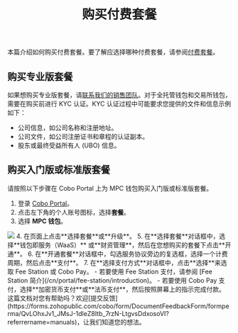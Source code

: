 ﻿---
title: "购买付费套餐"
sidebarTitle: "购买付费套餐"
---

本篇介绍如何购买付费套餐。要了解应选择哪种付费套餐，请参阅[付费套餐](/cn/portal/bills-and-payments/introduction#pricing-plans)。

## 购买专业版套餐

如果想购买专业版套餐，请[联系我们的销售团队](https://www.cobo.com/book-demo/?utm_source=product-manual&utm_medium=product&utm_campaign=pricing-plan-intro&utm_content=enterprise-contact-sales)。对于全托管钱包和交易所钱包，需要在购买前进行 KYC 认证。KYC 认证过程中可能要求您提供的文件和信息示例如下：

- 公司信息，如公司名称和注册地址。
- 公司文件，如公司注册证书和章程的认证副本。
- 股东或最终受益所有人 (UBO) 信息。

## 购买入门版或标准版套餐

请按照以下步骤在 Cobo Portal 上为 MPC 钱包购买入门版或标准版套餐。 

1. 登录 [Cobo Portal](https://portal.cobo.com/login)。
2. 点击左下角的个人账号图标，选择**套餐**。 
3. 选择 **MPC 钱包**。
<img src="/cn/images/bills-and-payments/purchase-plan.png" className="screenshot_full_screen"/>
4. 在页面上点击**选择套餐**或**升级**。
5. 在**选择套餐**对话框中，选择**钱包即服务（WaaS）** 或**财资管理**，然后在您想购买的套餐下点击**开通**。
6. 在**开通套餐**对话框中，勾选服务协议旁边的复选框，选择一个计费周期，然后点击**支付**。
7. 在**选择支付方式**对话框中，点击**选择**来选取 Fee Station 或 Cobo Pay。
    - 若要使用 Fee Station 支付，请参阅 [Fee Station 简介](/cn/portal/fee-station/introduction)。
    - 若要使用 Cobo Pay 支付，选择**加密货币支付**或**法币支付**，然后按照屏幕上的指示完成付款。
<Tip>这篇文档对您有帮助吗？欢迎[提交反馈](https://forms.zohopublic.com/cobo/form/DocumentFeedbackForm/formperma/QvLOhxJv1_JMsJ-1dleZ8Itb_7rzN-LtgvsDdxosoVI?referrername=manuals)，让我们知道您的想法。</Tip>